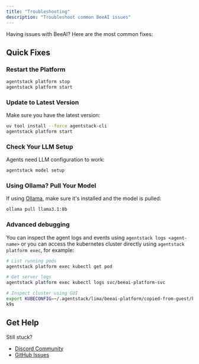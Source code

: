 ```yaml
---
title: "Troubleshooting"
description: "Troubleshoot common BeeAI issues"
---
```


Having issues with BeeAI? Here are the most common fixes:

## Quick Fixes

### Restart the Platform
```bash
agentstack platform stop
agentstack platform start
```

### Update to Latest Version
Make sure you have the latest version:
```bash
uv tool install --force agentstack-cli
agentstack platform start
```

### Check Your LLM Setup
Agents need LLM configuration to work:
```bash
agentstack model setup
```

### Using Ollama? Pull Your Model
If using [Ollama](https://ollama.com/), make sure it's installed and the model is pulled:
```bash
ollama pull llama3.1:8b
```

### Advanced debugging
You can inspect the agent logs and events using `agentstack logs <agent-name>` or you can access the kubernetes
cluster directly using `agentstack platform exec`, for example:

```bash
# List running pods
agentstack platform exec kubectl get pod

# Get server logs
agentstack platform exec kubectl logs svc/beeai-platform-svc

# Inspect cluster using GUI
export KUBECONFIG=~/.agentstack/lima/beeai-platform/copied-from-guest/kubeconfig.yaml
k9s
```

## Get Help

Still stuck? 
- [Discord Community](https://discord.gg/NradeA6ZNF)
- [GitHub Issues](https://github.com/i-am-bee/beeai-platform/issues)